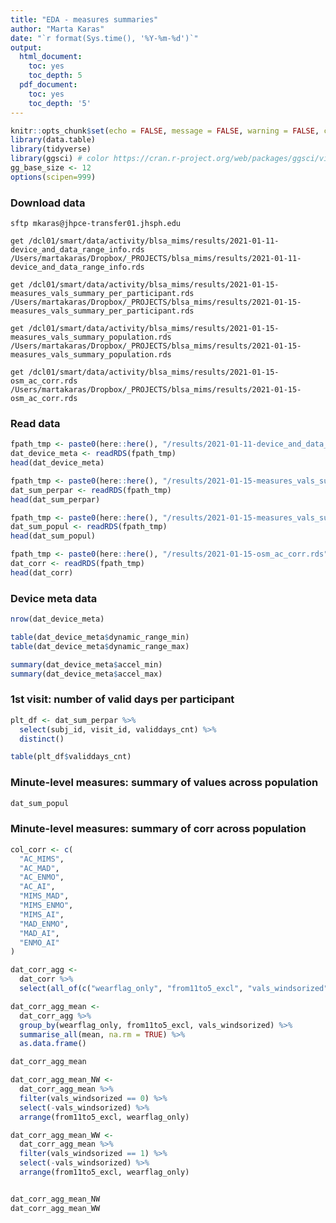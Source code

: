 ```yaml
---
title: "EDA - measures summaries"
author: "Marta Karas"
date: "`r format(Sys.time(), '%Y-%m-%d')`"
output:
  html_document:
    toc: yes
    toc_depth: 5
  pdf_document:
    toc: yes
    toc_depth: '5'
---
```


```r
knitr::opts_chunk$set(echo = FALSE, message = FALSE, warning = FALSE, cache = TRUE)
library(data.table)
library(tidyverse)
library(ggsci) # color https://cran.r-project.org/web/packages/ggsci/vignettes/ggsci.html
gg_base_size <- 12
options(scipen=999)
```

### Download data 

```
sftp mkaras@jhpce-transfer01.jhsph.edu

get /dcl01/smart/data/activity/blsa_mims/results/2021-01-11-device_and_data_range_info.rds /Users/martakaras/Dropbox/_PROJECTS/blsa_mims/results/2021-01-11-device_and_data_range_info.rds

get /dcl01/smart/data/activity/blsa_mims/results/2021-01-15-measures_vals_summary_per_participant.rds /Users/martakaras/Dropbox/_PROJECTS/blsa_mims/results/2021-01-15-measures_vals_summary_per_participant.rds

get /dcl01/smart/data/activity/blsa_mims/results/2021-01-15-measures_vals_summary_population.rds /Users/martakaras/Dropbox/_PROJECTS/blsa_mims/results/2021-01-15-measures_vals_summary_population.rds

get /dcl01/smart/data/activity/blsa_mims/results/2021-01-15-osm_ac_corr.rds /Users/martakaras/Dropbox/_PROJECTS/blsa_mims/results/2021-01-15-osm_ac_corr.rds
```

### Read data 

```r
fpath_tmp <- paste0(here::here(), "/results/2021-01-11-device_and_data_range_info.rds")
dat_device_meta <- readRDS(fpath_tmp)
head(dat_device_meta)

fpath_tmp <- paste0(here::here(), "/results/2021-01-15-measures_vals_summary_per_participant.rds")
dat_sum_perpar <- readRDS(fpath_tmp)
head(dat_sum_perpar)

fpath_tmp <- paste0(here::here(), "/results/2021-01-15-measures_vals_summary_population.rds")
dat_sum_popul <- readRDS(fpath_tmp)
head(dat_sum_popul)

fpath_tmp <- paste0(here::here(), "/results/2021-01-15-osm_ac_corr.rds")
dat_corr <- readRDS(fpath_tmp)
head(dat_corr)
```

### Device meta data

```r
nrow(dat_device_meta)

table(dat_device_meta$dynamic_range_min)
table(dat_device_meta$dynamic_range_max)

summary(dat_device_meta$accel_min)
summary(dat_device_meta$accel_max)
```


### 1st visit: number of valid days per participant 

```r
plt_df <- dat_sum_perpar %>%
  select(subj_id, visit_id, validdays_cnt) %>%
  distinct()

table(plt_df$validdays_cnt)
```


### Minute-level measures: summary of values across population

```r
dat_sum_popul
```


### Minute-level measures: summary of corr across population

```r
col_corr <- c(
  "AC_MIMS",
  "AC_MAD",
  "AC_ENMO",
  "AC_AI",
  "MIMS_MAD",
  "MIMS_ENMO",
  "MIMS_AI",
  "MAD_ENMO",
  "MAD_AI",
  "ENMO_AI"
)

dat_corr_agg <- 
  dat_corr %>%
  select(all_of(c("wearflag_only", "from11to5_excl", "vals_windsorized", col_corr)))

dat_corr_agg_mean <- 
  dat_corr_agg %>% 
  group_by(wearflag_only, from11to5_excl, vals_windsorized) %>%
  summarise_all(mean, na.rm = TRUE) %>%
  as.data.frame()

dat_corr_agg_mean

dat_corr_agg_mean_NW <- 
  dat_corr_agg_mean %>% 
  filter(vals_windsorized == 0) %>%
  select(-vals_windsorized) %>%
  arrange(from11to5_excl, wearflag_only)

dat_corr_agg_mean_WW <- 
  dat_corr_agg_mean %>% 
  filter(vals_windsorized == 1) %>%
  select(-vals_windsorized) %>%
  arrange(from11to5_excl, wearflag_only)


dat_corr_agg_mean_NW
dat_corr_agg_mean_WW

```








